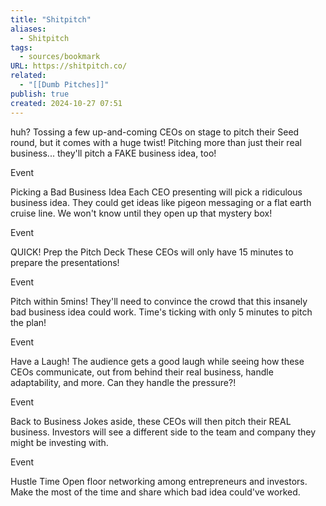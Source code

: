 ```yaml
---
title: "Shitpitch"
aliases:
  - Shitpitch
tags:
  - sources/bookmark
URL: https://shitpitch.co/
related:
  - "[[Dumb Pitches]]"
publish: true
created: 2024-10-27 07:51
---
```




huh?
Tossing a few up-and-coming CEOs on stage to pitch their Seed round, but it comes with a huge twist! Pitching more than just their real business... they'll pitch a FAKE business idea, too!


Event

Picking a Bad Business Idea
Each CEO presenting will pick a ridiculous business idea. They could get ideas like pigeon messaging or a flat earth cruise line. We won't know until they open up that mystery box!



Event

QUICK! Prep the Pitch Deck
These CEOs will only have 15 minutes to prepare the presentations!


Event

Pitch within 5mins!
They'll need to convince the crowd that this insanely bad business idea could work. Time's ticking with only 5 minutes to pitch the plan!


Event

Have a Laugh!
The audience gets a good laugh while seeing how these CEOs communicate, out from behind their real business, handle adaptability, and more. Can they handle the pressure?!


Event

Back to Business
Jokes aside, these CEOs will then pitch their REAL business. Investors will see a different side to the team and company they might be investing with.


Event

Hustle Time
Open floor networking among entrepreneurs and investors. Make the most of the time and share which bad idea could've worked.